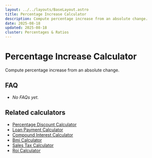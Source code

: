 ```yaml
---
layout: ../../layouts/BaseLayout.astro
title: Percentage Increase Calculator
description: Compute percentage increase from an absolute change.
date: 2025-08-18
updated: 2025-08-18
cluster: Percentages & Ratios
---
```




# Percentage Increase Calculator

Compute percentage increase from an absolute change.

<Calculator schema={schema} />

## FAQ

- _No FAQs yet._

## Related calculators
- [Percentage Discount Calculator](/calculators/percentage-discount-calculator/)
- [Loan Payment Calculator](/calculators/loan-payment-calculator/)
- [Compound Interest Calculator](/calculators/compound-interest-calculator/)
- [Bmi Calculator](/calculators/bmi-calculator/)
- [Sales Tax Calculator](/calculators/sales-tax-calculator/)
- [Roi Calculator](/calculators/roi-calculator/)
